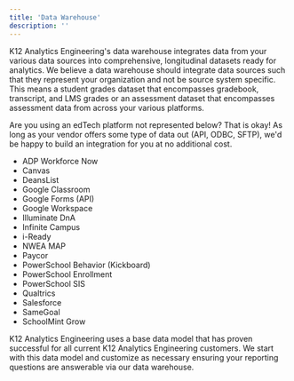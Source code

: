 ```yaml
---
title: 'Data Warehouse'
description: ''
---
```


K12 Analytics Engineering's data warehouse integrates data from your various data sources into comprehensive, longitudinal datasets ready for analytics. We believe a data warehouse should integrate data sources such that they represent your organization and not be source system specific. This means a student grades dataset that encompasses gradebook, transcript, and LMS grades or an assessment dataset that encompasses assessment data from across your various platforms.

Are you using an edTech platform not represented below? That is okay! As long as your vendor offers some type of data out (API, ODBC, SFTP), we'd be happy to build an integration for you at no additional cost.

- ADP Workforce Now
- Canvas
- DeansList
- Google Classroom
- Google Forms (API)
- Google Workspace
- Illuminate DnA
- Infinite Campus
- i-Ready
- NWEA MAP
- Paycor
- PowerSchool Behavior (Kickboard)
- PowerSchool Enrollment
- PowerSchool SIS
- Qualtrics
- Salesforce
- SameGoal
- SchoolMint Grow

K12 Analytics Engineering uses a base data model that has proven successful for all current K12 Analytics Engineering customers. We start with this data model and customize as necessary ensuring your reporting questions are answerable via our data warehouse.
